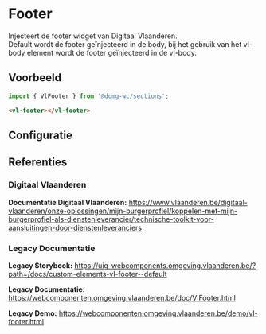 
# Footer

Injecteert de footer widget van Digitaal Vlaanderen.  
Default wordt de footer geïnjecteerd in de body, bij het gebruik van het vl-body element wordt de footer geïnjecteerd in de vl-body.

## Voorbeeld

```js
import { VlFooter } from '@domg-wc/sections';
```

```html
<vl-footer></vl-footer>
```

<DocsStory id="sections-footer--footer-default" />

## Configuratie

<ArgsTable story={PRIMARY_STORY} />

## Referenties

### Digitaal Vlaanderen

**Documentatie Digitaal Vlaanderen:** https://www.vlaanderen.be/digitaal-vlaanderen/onze-oplossingen/mijn-burgerprofiel/koppelen-met-mijn-burgerprofiel-als-dienstenleverancier/technische-toolkit-voor-aansluitingen-door-dienstenleveranciers

### Legacy Documentatie

**Legacy Storybook:** https://uig-webcomponents.omgeving.vlaanderen.be/?path=/docs/custom-elements-vl-footer--default

**Legacy Documentatie:** https://webcomponenten.omgeving.vlaanderen.be/doc/VlFooter.html

**Legacy Demo:** https://webcomponenten.omgeving.vlaanderen.be/demo/vl-footer.html
